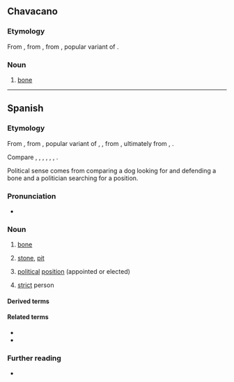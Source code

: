 ==Chavacano==

===Etymology===
From {{inh|cbk|es|hueso}}, from {{inh|cbk|osp|huesso}}, from {{inh|cbk|la|ossum}}, popular variant of {{m|la|os}}.

===Noun===
{{head|cbk|noun}}

# {{lb|cbk|anatomy}} [[bone]]

----

==Spanish==
{{wikipedia|lang=es}}

===Etymology===
From {{inh|es|osp|huesso}}, from {{inh|es|la|ossum}}, popular variant of {{m|la|os}}, {{m|la||ossis}}, from {{inh|es|itc-pro|*ōs}}, ultimately from {{inh|es|ine-pro|*h₃ésth₁||bone}}, {{m|ine-pro|*h₂óst}}.

Compare {{cog|ca|os}}, {{cog|fr|os}}, {{cog|ia|osso}}, {{cog|it|osso}}, {{cog|pt|osso}}, {{cog|ro|os}}, {{cog|sc|ossu}}.

Political sense comes from comparing a dog looking for and defending a bone and a politician searching for a position.

===Pronunciation===
{{es-IPA}}
{{es-IPA|bueso|pre={{a|dialectal}}}}
{{es-IPA|güeso|pre={{a|dialectal}}}}
* {{audio|es|LL-Q1321 (spa)-Rodelar-hueso.wav|Audio}}

===Noun===
{{es-noun|m}}

# {{lb|es|anatomy}} [[bone]]
# {{lb|es|botany}} [[stone]], [[pit]] {{gloss|the central part of some [[fruit]]s, consisting of the [[seed]] and a hard [[endocarp]] layer (like those of peach, olive, avocado or mango)}}
# {{lb|es|politics|Mexico|slang}} [[political]] [[position]] (appointed or elected)
# {{lb|es|Spain|informal}} [[strict]] person

====Derived terms====
{{der3|es
|a otro perro con ese hueso
|calado hasta los huesos
|dar con sus huesos
|dar en hueso
|de carne y hueso
|en carne y hueso
|en los huesos
|hueso coxal
|hueso cuboides
|hueso de la cadera
|hueso frontal
|hueso grande
|hueso innominado
|hueso temporal
|perro que no camina, no encuentra hueso
|pinchar en hueso
|quebrantahuesos
|{{l|es|hueso duro de roer||tough cookie, tough nut to crack}}
}}

====Related terms====
* {{l|es|ososo}}
* {{l|es|huesudo}}

===Further reading===
* {{R:es:DRAE}}